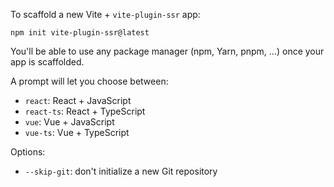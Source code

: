 To scaffold a new Vite + `vite-plugin-ssr` app:

```shell
npm init vite-plugin-ssr@latest
```

You'll be able to use any package manager (npm, Yarn, pnpm, ...) once your app is scaffolded.

A prompt will let you choose between:
 - `react`: React + JavaScript
 - `react-ts`: React + TypeScript
 - `vue`: Vue + JavaScript
 - `vue-ts`: Vue + TypeScript

Options:
 - `--skip-git`: don't initialize a new Git repository
